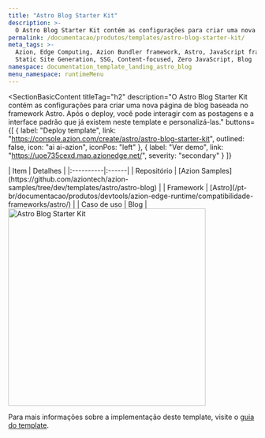 ```yaml
---
title: "Astro Blog Starter Kit"
description: >-
  O Astro Blog Starter Kit contém as configurações para criar uma nova página de blog baseada no framework Astro. Após o deploy, você pode interagir com as postagens e a interface padrão que já existem neste template e personalizá-las.
permalink: /documentacao/produtos/templates/astro-blog-starter-kit/
meta_tags: >-
  Azion, Edge Computing, Azion Bundler framework, Astro, JavaScript frameworks,
  Static Site Generation, SSG, Content-focused, Zero JavaScript, Blog
namespace: documentation_template_landing_astro_blog
menu_namespace: runtimeMenu
---
```



<SectionBasicContent
  titleTag="h2"
  description="O Astro Blog Starter Kit contém as configurações para criar uma nova página de blog baseada no framework Astro. Após o deploy, você pode interagir com as postagens e a interface padrão que já existem neste template e personalizá-las."
  buttons={[
    { label: "Deploy template", link: "https://console.azion.com/create/astro/astro-blog-starter-kit", outlined: false, icon: "ai ai-azion", iconPos: "left" },
    { label: "Ver demo", link: "https://uoe735cexd.map.azionedge.net/", severity: "secondary" }
  ]}
>
  <Fragment slot="content">
    <div style="flex: 1; min-width: 300px;">
      | Item | Detalhes |
      |:----------|:------|
      | Repositório | [Azion Samples](https://github.com/aziontech/azion-samples/tree/dev/templates/astro/astro-blog) |
      | Framework | [Astro](/pt-br/documentacao/produtos/devtools/azion-edge-runtime/compatibilidade-frameworks/astro/) |
      | Caso de uso | Blog |
    </div>
    <div style="display: flex; justify-content: center; align-items: center; flex: 1;">
      <img src="/assets/docs/images/uploads/template-showcase/astro/astro-blog-starter.png" width="400" alt="Astro Blog Starter Kit" style="min-width: 100%; max-width: 100%; height: auto;" />
    </div>
  </Fragment>
</SectionBasicContent>

Para mais informações sobre a implementação deste template, visite o [guia do template](/en/documentation/products/guides/astro-blog-starter-kit/).